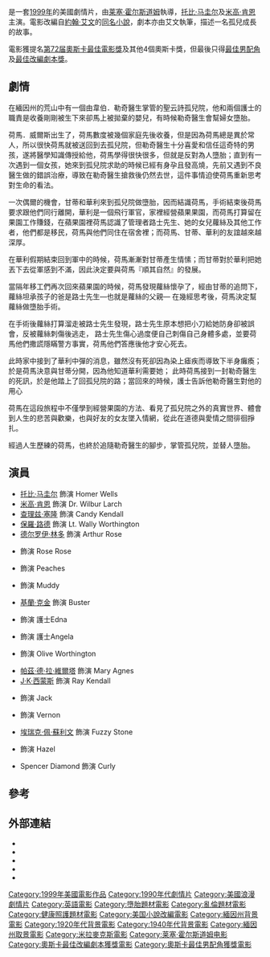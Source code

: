 {{expand|time=2014-07-15T16:15:08+00:00}}
{{noteTA
|T=zh-tw:心塵往事 (電影); zh-hk:總有驕陽; zh-cn:总有骄阳;
|G1=Show
|1=zh-tw:心塵往事; zh-hk:總有驕陽; zh-cn:总有骄阳;
}}
{{Infobox film
| name           = 總有驕陽
| original_name = ''The Cider House Rules''
| image          = Cider house rules.jpg
| image_size     = 
| alt            = 
| caption        = 美版海報
| director       = [[莱塞·霍尔斯道姆|莱塞·霍尔斯道姆]]
| producer       = {{link-en|李察·N·格萊德斯坦|Richard N. Gladstein}}<br />{{link-en|鮑伯·溫斯坦|Bob Weinstein}}<br />[[哈維·溫斯坦|哈維·溫斯坦]]<br />Austin Whiteley
| writer     = [[約翰·艾文|約翰·艾文]]
| based_on       = 《[[心塵往事|心塵-{}-往事]]》<br />''The Cider House Rules''<br />作者：約翰·艾文
| starring       = [[托比·马圭尔|托比·马圭尔]]<br />[[查理兹·塞隆|查理兹·塞隆]]<br />[[保羅·路德|保羅·路德]]<br />[[德尔罗伊·林多|德尔罗伊·林多]]<br />[[米高·肯恩|米高·肯恩]]<br />{{link-en|珍·亞歷山大|Jane Alexander}}<br />{{link-en|凱西·貝克|Kathy Baker}}<br />[[基蘭·克金|基蘭·克金]]<br />{{link-en|Heavy D|Heavy D}}<br />{{link-en|凱特·尼利甘|Kate Nelligan}}<br />{{link-en|艾莉卡‧芭朵|Erykah Badu}}
| music          = {{link-en|瑞雪·波曼|Rachel Portman}}
| cinematography = {{link-en|凱文·賴利|Oliver Stapleton}}
| editing        = {{link-en|莉莎·季諾·秋金|Lisa Zeno Churgin}}
| studio         = {{link-en|李察·N·格萊德斯坦|Richard N. Gladstein|FilmColony}}
| distributor    = [[米拉麥克斯影業|米拉麥克斯影業]]
| released       = {{Film date|1999|12|10}}
| runtime        = 125分鐘<!--Theatrical runtime: 125:33--><ref>{{cite web|title=''THE CIDER HOUSE RULES'' (12)|url=http://www.bbfc.co.uk/releases/cider-house-rules-0|work=[[British_Board_of_Film_Classification|British Board of Film Classification]]|date=2000-02-04|accessdate=2013-07-06}}</ref>
| country        = 美國
| language       = 英語
| budget         = $2千4百萬<ref name="mojo"/>
| gross          = $88,545,092<ref name="mojo">{{mojo title|ciderhouserules|The Cider House Rules}} Retrieved July 6, 2013</ref>
| cn_name = 总有骄阳
| hk_name = 總有驕陽
| tw_name = 心塵往事
}}
{{作品名稱|name=''The Cider House Rules''|hk=總有驕陽|tw=心塵往事|equiv-cn=hk}}是一套[[1999年電影|1999年]]的美國劇情片，由[[莱塞·霍尔斯道姆|莱塞·霍尔斯道姆]]執導，[[托比·马圭尔|托比·马圭尔]]及[[米高·肯恩|米高·肯恩]]主演。電影改編自[[約翰·艾文|約翰·艾文]]的[[心塵往事|同名小說]]，劇本亦由艾文執筆，描述一名孤兒成長的故事。

電影獲提名[[第72届奥斯卡金像奖|第72届]][[奧斯卡獎|奧斯卡]][[奧斯卡最佳電影獎|最佳電影獎]]及其他4個奧斯卡獎，但最後只得[[奧斯卡最佳男配角獎|最佳男配角]]及[[奧斯卡最佳改編劇本獎|最佳改編劇本獎]]。
== 劇情 ==
在緬因州的荒山中有一個由韋伯．勒奇醫生掌管的聖云詩孤兒院，他和兩個護士的職責是收養剛剛被生下來卻馬上被拋棄的嬰兒，有時候勒奇醫生會幫婦女墮胎。

荷馬．威爾斯出生了，荷馬數度被幾個家庭先後收養，但是因為荷馬總是異於常人，所以很快荷馬就被送回到去孤兒院，但勒奇醫生十分喜愛和信任這奇特的男孩，遂將醫學知識傳授給他，荷馬學得很快很多，但就是反對為人墮胎；直到有一次遇到一個女孩，她來到孤兒院求助的時候已經有身孕且發高燒，先前又遇到不良醫生做的錯誤治療，導致在勒奇醫生搶救後仍然去世，這件事情迫使荷馬重新思考對生命的看法。

一次偶爾的機會，甘蒂和華利來到孤兒院做墮胎，因而結識荷馬，手術結束後荷馬要求跟他們同行離開，華利是一個飛行軍官，家裡經營蘋果果園，而荷馬打算留在果園工作賺錢，在蘋果園裡荷馬認識了管理者路士先生、她的女兒蘿絲及其他工作者，他們都是移民，荷馬與他們同住在宿舍裡；而荷馬、甘蒂、華利的友誼越來越深厚。

在華利假期結束回到軍中的時候，荷馬漸漸對甘蒂產生情愫；而甘蒂對於華利把她丟下去從軍感到不滿，因此決定要與荷馬『順其自然』的發展。

當隔年移工們再次回來蘋果園的時候，荷馬發現蘿絲懷孕了，經由甘蒂的追問下，蘿絲坦承孩子的爸是路士先生—也就是蘿絲的父親— 在幾經思考後，荷馬決定幫蘿絲做墮胎手術。

在手術後蘿絲打算溜走被路士先生發現，路士先生原本想把小刀給她防身卻被誤會，反被蘿絲刺傷後逃走，
路士先生傷心過度便自己刺傷自己身體多處，並要荷馬他們撒謊隱瞞警方事實，荷馬他們答應後他才安心死去。

此時家中接到了華利中彈的消息，雖然沒有死卻因為染上瘧疾而導致下半身癱瘓；於是荷馬決意與甘蒂分開，因為他知道華利需要她；
此時荷馬接到一封勒奇醫生的死訊，於是他踏上了回孤兒院的路；當回來的時候，護士告訴他勒奇醫生對他的用心

荷馬在這段旅程中不僅學到經營果園的方法、看見了孤兒院之外的真實世界、體會到人生的悲苦與歡樂，也與好友的女友墜入情網，從此在道德與愛情之間徘徊掙扎。

經過人生歷練的荷馬，也終於追隨勒奇醫生的腳步，掌管孤兒院，並替人墮胎。

== 演員 ==
* [[托比·马圭尔|托比·马圭尔]] 飾演 Homer Wells
* [[米高·肯恩|米高·肯恩]] 飾演 Dr. Wilbur Larch
* [[查理兹·塞隆|查理兹·塞隆]] 飾演 Candy Kendall
* [[保羅·路德|保羅·路德]] 飾演 Lt. Wally Worthington
* [[德尔罗伊·林多|德尔罗伊·林多]] 飾演 Arthur Rose
* {{link-en|艾莉卡‧芭朵|Erykah Badu}} 飾演 Rose Rose
* {{link-en|Heavy D|Heavy D}} 飾演 Peaches
* {{link-en|K·托德·弗里曼|K. Todd Freeman}} 飾演 Muddy
* [[基蘭·克金|基蘭·克金]] 飾演 Buster
* {{link-en|珍·亞歷山大|Jane Alexander}} 飾演 護士Edna
* {{link-en|凱西·貝克|Kathy Baker}} 飾演 護士Angela
* {{link-en|凱特·尼利甘|Kate Nelligan}} 飾演 Olive Worthington
* [[帕茲·德·拉·維爾塔|帕茲·德·拉·維爾塔]] 飾演 Mary Agnes
* [[J·K·西蒙斯|J·K·西蒙斯]] 飾演 Ray Kendall
* {{link-en|伊萬·帕克|Evan Parke}} 飾演 Jack
* {{link-en|吉米·弗林|Jimmy Flynn}} 飾演 Vernon
* [[埃瑞克·佩·蘇利文|埃瑞克·佩·蘇利文]] 飾演 Fuzzy Stone
* {{link-en|絲凱·麥蔻·芭杜席亞克|Skye McCole Bartusiak}} 飾演 Hazel
* Spencer Diamond 飾演 Curly

==參考==
{{reflist}}

==外部連結==
* {{Official website|http://www.miramax.com/movie/the-cider-house-rules}}
* {{IMDb title|0124315|The Cider House Rules}}
* {{mojo title|ciderhouserules|The Cider House Rules}}
* {{rotten-tomatoes|cider_house_rules|The Cider House Rules}}
* {{metacritic film|the-cider-house-rules|The Cider House Rules}}

{{Authority control}}
{{DEFAULTSORT:Cider House Rules}}
[[Category:1999年美國電影作品|Category:1999年美國電影作品]]
[[Category:1990年代劇情片|Category:1990年代劇情片]]
[[Category:美國浪漫劇情片|Category:美國浪漫劇情片]]
[[Category:英語電影|Category:英語電影]]
[[Category:墮胎題材電影|Category:墮胎題材電影]]
[[Category:亂倫題材電影|Category:亂倫題材電影]]
[[Category:健康照護題材電影|Category:健康照護題材電影]]
[[Category:美国小說改編電影|Category:美国小說改編電影]]
[[Category:緬因州背景電影|Category:緬因州背景電影]]
[[Category:1920年代背景電影|Category:1920年代背景電影]]
[[Category:1940年代背景電影|Category:1940年代背景電影]]
[[Category:緬因州取景電影|Category:緬因州取景電影]]
[[Category:米拉麥克斯電影|Category:米拉麥克斯電影]]
[[Category:莱塞·霍尔斯道姆电影|Category:莱塞·霍尔斯道姆电影]]
[[Category:奧斯卡最佳改編劇本獲獎電影|Category:奧斯卡最佳改編劇本獲獎電影]]
[[Category:奧斯卡最佳男配角獲獎電影|Category:奧斯卡最佳男配角獲獎電影]]